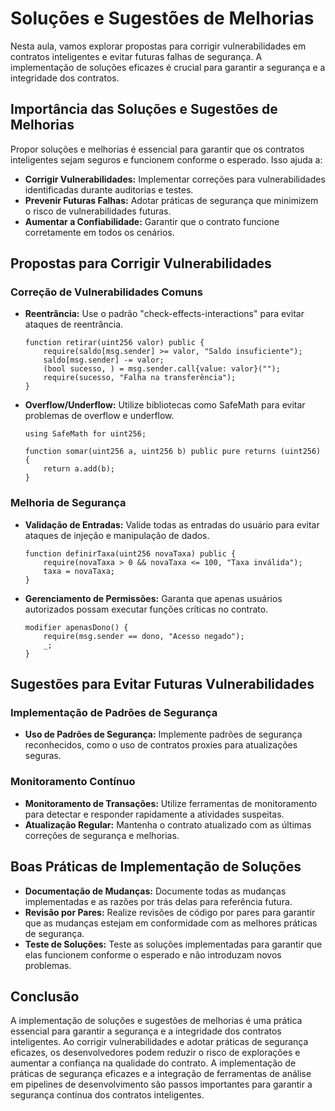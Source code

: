 # Soluções e Sugestões de Melhorias

Nesta aula, vamos explorar propostas para corrigir vulnerabilidades em contratos inteligentes e evitar futuras falhas de segurança. A implementação de soluções eficazes é crucial para garantir a segurança e a integridade dos contratos.

## Importância das Soluções e Sugestões de Melhorias

Propor soluções e melhorias é essencial para garantir que os contratos inteligentes sejam seguros e funcionem conforme o esperado. Isso ajuda a:

- **Corrigir Vulnerabilidades:** Implementar correções para vulnerabilidades identificadas durante auditorias e testes.
- **Prevenir Futuras Falhas:** Adotar práticas de segurança que minimizem o risco de vulnerabilidades futuras.
- **Aumentar a Confiabilidade:** Garantir que o contrato funcione corretamente em todos os cenários.

## Propostas para Corrigir Vulnerabilidades

### Correção de Vulnerabilidades Comuns

- **Reentrância:** Use o padrão "check-effects-interactions" para evitar ataques de reentrância.

  ```solidity
  function retirar(uint256 valor) public {
      require(saldo[msg.sender] >= valor, "Saldo insuficiente");
      saldo[msg.sender] -= valor;
      (bool sucesso, ) = msg.sender.call{value: valor}("");
      require(sucesso, "Falha na transferência");
  }
  ```

- **Overflow/Underflow:** Utilize bibliotecas como SafeMath para evitar problemas de overflow e underflow.

  ```solidity
  using SafeMath for uint256;

  function somar(uint256 a, uint256 b) public pure returns (uint256) {
      return a.add(b);
  }
  ```

### Melhoria de Segurança

- **Validação de Entradas:** Valide todas as entradas do usuário para evitar ataques de injeção e manipulação de dados.

  ```solidity
  function definirTaxa(uint256 novaTaxa) public {
      require(novaTaxa > 0 && novaTaxa <= 100, "Taxa inválida");
      taxa = novaTaxa;
  }
  ```

- **Gerenciamento de Permissões:** Garanta que apenas usuários autorizados possam executar funções críticas no contrato.

  ```solidity
  modifier apenasDono() {
      require(msg.sender == dono, "Acesso negado");
      _;
  }
  ```

## Sugestões para Evitar Futuras Vulnerabilidades

### Implementação de Padrões de Segurança

- **Uso de Padrões de Segurança:** Implemente padrões de segurança reconhecidos, como o uso de contratos proxies para atualizações seguras.

### Monitoramento Contínuo

- **Monitoramento de Transações:** Utilize ferramentas de monitoramento para detectar e responder rapidamente a atividades suspeitas.
- **Atualização Regular:** Mantenha o contrato atualizado com as últimas correções de segurança e melhorias.

## Boas Práticas de Implementação de Soluções

- **Documentação de Mudanças:** Documente todas as mudanças implementadas e as razões por trás delas para referência futura.
- **Revisão por Pares:** Realize revisões de código por pares para garantir que as mudanças estejam em conformidade com as melhores práticas de segurança.
- **Teste de Soluções:** Teste as soluções implementadas para garantir que elas funcionem conforme o esperado e não introduzam novos problemas.

## Conclusão

A implementação de soluções e sugestões de melhorias é uma prática essencial para garantir a segurança e a integridade dos contratos inteligentes. Ao corrigir vulnerabilidades e adotar práticas de segurança eficazes, os desenvolvedores podem reduzir o risco de explorações e aumentar a confiança na qualidade do contrato. A implementação de práticas de segurança eficazes e a integração de ferramentas de análise em pipelines de desenvolvimento são passos importantes para garantir a segurança contínua dos contratos inteligentes.
